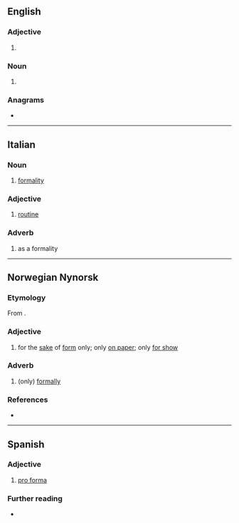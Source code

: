 {{also|pro forma}}
==English==

===Adjective===
{{en-adj|-}}

# {{alternative spelling of|en|pro forma}}

===Noun===
{{en-noun}}

# {{alternative spelling of|en|pro forma}}

===Anagrams===
* {{anagrams|en|a=afmooprr|marproof}}

----

==Italian==

===Noun===
{{it-noun|f}}

# [[formality]]

===Adjective===
{{it-adj|inv=1}}

# [[routine]]

===Adverb===
{{it-adv}}

# as a formality

----

==Norwegian Nynorsk==

===Etymology===
From {{bor|nn|la|prō fōrmā}}.

===Adjective===
{{nn-adj-3|non-comp}}

# for the [[sake]] of [[form]] only; only [[on paper]]; only [[for show]]

===Adverb===
{{nn-adv}}

# (only) [[formally]]

===References===
* {{R:ND}}

----

==Spanish==

===Adjective===
{{es-adj|inv=1}}

# [[pro forma]]

===Further reading===
* {{R:es:DRAE}}